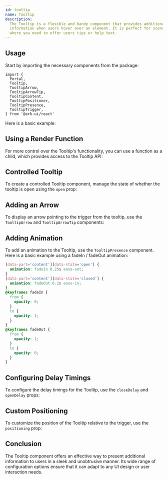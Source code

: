 ```yaml
---
id: tooltip
name: Tooltip
description:
  The Tooltip is a flexible and handy component that provides additional
  information when users hover over an element. It is perfect for scenarios
  where you need to offer users tips or help text.
---
```


## Usage

Start by importing the necessary components from the package:

```tsx
import {
  Portal,
  Tooltip,
  TooltipArrow,
  TooltipArrowTip,
  TooltipContent,
  TooltipPositioner,
  TooltipPresence,
  TooltipTrigger,
} from '@ark-ui/react'
```

Here is a basic example:

<Story name="Basic" />

## Using a Render Function

For more control over the Tooltip's functionality, you can use a function as a
child, which provides access to the Tooltip API:

<Story name="RenderFn" />

## Controlled Tooltip

To create a controlled Tooltip component, manage the state of whether the
tooltip is open using the `open` prop:

<Story name="Controlled" />

## Adding an Arrow

To display an arrow pointing to the trigger from the tooltip, use the
`TooltipArrow` and `TooltipArrowTip` components:

<Story name="Arrow" />

## Adding Animation

To add an animation to the Tooltip, use the `TooltipPresence` component. Here is
a basic example using a fadeIn / fadeOut animation:

```css
[data-part='content'][data-state='open'] {
  animation: fadeIn 0.25s ease-out;
}
[data-part='content'][data-state='closed'] {
  animation: fadeOut 0.2s ease-in;
}
@keyframes fadeIn {
  from {
    opacity: 0;
  }
  to {
    opacity: 1;
  }
}
@keyframes fadeOut {
  from {
    opacity: 1;
  }
  to {
    opacity: 0;
  }
}
```

<Story name="Animated" />

## Configuring Delay Timings

To configure the delay timings for the Tooltip, use the `closeDelay` and
`openDelay` props:

<Story name="Timings" />

## Custom Positioning

To customize the position of the Tooltip relative to the trigger, use the
`positioning` prop:

<Story name="Positioning" />

## Conclusion

The Tooltip component offers an effective way to present additional information
to users in a sleek and unobtrusive manner. Its wide range of configuration
options ensure that it can adapt to any UI design or user interaction needs.
